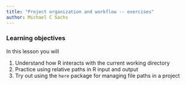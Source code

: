```yaml
---
title: "Project organization and workflow -- exercises"
author: Michael C Sachs
---
```


### Learning objectives {.alert .alert-success}

In this lesson you will 

1. Understand how R interacts with the current working directory
2. Practice using relative paths in R input and output
3. Try out using the `here` package for managing file paths in a project

